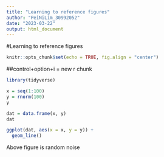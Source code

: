 ```yaml
---
title: "Learning to reference figures"
author: "PeiNiLim_30992052"
date: "2023-03-22"
output: html_document
---
```


#Learning to reference figures

```r
knitr::opts_chunk$set(echo = TRUE, fig.align = "center")
```


##control+option+i = new r chunk
```r
library(tidyverse)
```

```r
x = seq(1:100)
y = rnorm(100)
y

dat = data.frame(x, y)
dat

ggplot(dat, aes(x = x, y = y)) +
  geom_line()

```
Above figure is random noise






